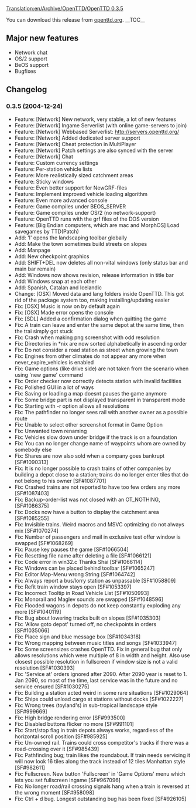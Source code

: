 [[Translation:en/Archive/OpenTTD/OpenTTD 0.3.5]]

{{en/OTTDVersions}}
{{en/release|prev=OpenTTD 0.3.4|next=OpenTTD 0.3.6|date=2004-12-24}}

You can download this release from [http://www.openttd.org/download-stable/0.3.5 openttd.org].
__TOC__

==Major new features==
* Network chat
* OS/2 support
* BeOS support
* Bugfixes

==Changelog==
===0.3.5 (2004-12-24)===
* Feature: [Network] New network, very stable, a lot of new features
* Feature: [Network] Ingame Serverlist (with online game-servers to join)
* Feature: [Network] Webbased Serverlist: http://servers.openttd.org/
* Feature: [Network] Added dedicated server support
* Feature: [Network] Cheat protection in MultiPlayer
* Feature: [Network] Patch settings are also synced with the server
* Feature: [Network] Chat
* Feature: Custom currency settings
* Feature: Per-station vehicle lists
* Feature: More realistically sized catchment areas
* Feature: Sticky windows
* Feature: Even better support for NewGRF-files
* Feature: Implement improved vehicle loading algorithm
* Feature: Even more advanced console
* Feature: Game compiles under BEOS_SERVER
* Feature: Game compiles under OS/2 (no network-support)
* Feature: OpenTTD runs with the grf files of the DOS version
* Feature: [Big Endian computers, which are mac and MorphOS] Load savegames by TTD(Patch)
* Add: 'l' opens the landscaping toolbar globally
* Add: Make the town sometimes build streets on slopes
* Add: Manpage
* Add: New checkpoint graphics
* Add: SHIFT+DEL now deletes all non-vital windows (only status bar and main bar remain)
* Add: Windows now shows revision, release information in title bar
* Add: Windows snap at each other
* Add: Spanish, Catalan and Icelandic
* Change: [OSX] Moved data and lang folders inside OpenTTD. This got rid of the package system too, making installing/updating easier
* Fix: [OSX] Music is now on by default again
* Fix: [OSX] Made error opens the console
* Fix: [SDL] Added a confirmation dialog when quitting the game
* Fix: A train can leave and enter the same depot at the same time, then the trai simply got stuck
* Fix: Crash when making png screenshot with odd resolution
* Fix: Directories in *nix are now sorted alphabetically in ascending order
* Fix: Do not consider a road station as street when growing the town
* Fix: Engines from other climates do not appear any more when never_expire_vehicles is enabled
* Fix: Game options (like drive side) are not taken from the scenario when using 'new game' command
* Fix: Order checker now correctly detects station with invalid facilities
* Fix: Polished GUI in a lot of ways
* Fix: Saving or loading a map doesnt pauses the game anymore
* Fix: Some bridge part is not displayed transparent in transparent mode
* Fix: Starting with -r option allows all resolutions
* Fix: The pathfinder no longer sees rail with another owner as a possible route
* Fix: Unable to select other screenshot format in Game Option
* Fix: Unwanted town renaming
* Fix: Vehicles slow down under bridge if the track is on a foundation
* Fix: You can no longer change name of waypoints whom are owned by somebody else
* Fix: Shares are now also sold when a company goes bankrupt [SF#1090313]
* Fix: It is no longer possible to crash trains of other companies by building a depot close to a station; trains do no longer enter tiles that do not belong to his owner [SF#1087701]
* Fix: Crashed trains are not reported to have too few orders any more [SF#1087403]
* Fix: Backup-order-list was not closed with an OT_NOTHING, [SF#1086375]
* Fix: Docks now have a button to display the catchment area [SF#1085255]
* Fix: Invisible trains. Weird macros and MSVC optimizing do not always mix [SF#1070274]
* Fix: Number of passengers and mail in exclusive test offer window is swapped [SF#1068269]
* Fix: Pause key pauses the game [SF#1066504]
* Fix: Resetting file name after deleting a file [SF#1066121]
* Fix: Code error in win32.c Thanks Shai [SF#1066114]
* Fix: Windows can be placed behind toolbar [SF#1065247]
* Fix: Editor Map-Menu wrong String [SF#1064742]
* Fix: Always report a bus/lorry station as unpassable [SF#1058809]
* Fix: Refit train window stays open [SF#1053397]
* Fix: Incorrect Tooltip in Road Vehicle List [SF#1050993]
* Fix: Monorail and Maglev sounds are swapped [SF#1048596]
* Fix: Flooded wagons in depots do not keep constantly exploding any more [SF#1040119]
* Fix: Bug about lowering tracks built on slopes [SF#1035303]
* Fix: 'Allow goto depot' turned off, no checkpoints in orders [SF#1035066]
* Fix: Place sign and blue message box [SF#1034318]
* Fix: Wrong mapping between music titles and songs [SF#1033947]
* Fix: Some screensizes crashes OpenTTD. Fix in general bug that only allows resolutions which were multiple of 8 in width and height. Also use closest possible resolution in fullscreen if window size is not a valid resolution [SF#1030393]
* Fix: 'Service at' orders ignored after 2090. After 2090 year is reset to 1. Jan 2090, so most of the time, last service was in the future and no service ensured [SF#1030275]
* Fix: Building a station acted weird in some rare situations [SF#1029064]
* Fix: Ships could unload cargo at stations without docks [SF#1022227]
* Fix: Wrong trees (toyland's) in sub-tropical landscape style [SF#999669]
* Fix: High bridge rendering error [SF#993500]
* Fix: Disabled buttons flicker no more [SF#991101]
* Fix: Start/stop flag in train depots always works, regardless of the horizontal scroll position [SF#985925]
* Fix: Un-owned rail. Trains could cross competitor's tracks if there was a road-crossing over it [SF#985439]
* Fix: Pathfinding bug; train likes the roundabout. If train needs servicing it will now look 16 tiles along the track instead of 12 tiles Manhattan style [SF#982611]
* Fix: Fullscreen. New button 'Fullscreen' in 'Game Options' menu which lets you set fullscreen ingame [SF#967096]
* Fix: No longer road/rail crossing signals hang when a train is reversed at the wrong moment [SF#958098]
* Fix: Ctrl + d bug. Longest outstanding bug has been fixed [SF#926105]